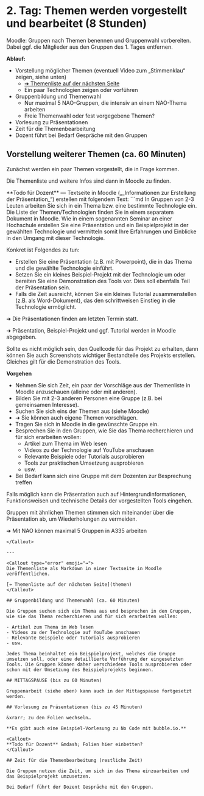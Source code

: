 
# 2. Tag: Themen werden vorgestellt und bearbeitet (8 Stunden)

<Callout>
Moodle: Gruppen nach Themen benennen und Gruppenwahl vorbereiten. 
Dabei ggf. die Mitglieder aus den Gruppen des 1. Tages entfernen.
</Callout>

**Ablauf:**

- Vorstellung möglicher Themen (eventuell Video zum „Stimmenklau“ zeigen, siehe unten)
  - [➔ Themenliste auf der nächsten Seite](themen)
  - Ein paar Technologien zeigen oder vorführen
- Gruppenbildung und Themenwahl
  - Nur maximal 5 NAO-Gruppen, die intensiv an einem NAO-Thema arbeiten
  - Freie Themenwahl oder fest vorgegebene Themen?
- Vorlesung zu Präsentationen
- Zeit für die Themenbearbeitung
- Dozent führt bei Bedarf Gespräche mit den Gruppen

## Vorstellung weiterer Themen (ca. 60 Minuten)

Zunächst werden ein paar Themen vorgestellt, die in Frage kommen. 

Die Themenliste und weitere Infos sind dann in Moodle zu finden.

<Callout>
**Todo für Dozent** &mdash; Textseite in Moodle 
(„_Informationen zur Erstellung der Präsentation_“) erstellen mit folgendem Text:
```md
In Gruppen von 2-3 Leuten arbeiten Sie sich in ein Thema bzw. eine bestimmte 
Technologie ein. Die Liste der Themen/Technologien finden Sie in einem 
separatem Dokument in Moodle. Wie in einem sogenannten Seminar an einer 
Hochschule erstellen Sie eine Präsentation und ein Beispielprojekt in der 
gewählten Technologie und vermitteln somit Ihre Erfahrungen und Einblicke in 
den Umgang mit dieser Technologie.

Konkret ist Folgendes zu tun:

- Erstellen Sie eine Präsentation (z.B. mit Powerpoint), die in das Thema und die gewählte Technologie einführt.
- Setzen Sie ein kleines Beispiel-Projekt mit der Technologie um oder bereiten Sie eine Demonstration des Tools vor. Dies soll ebenfalls Teil der Präsentation sein.
- Falls die Zeit ausreicht, können Sie ein kleines Tutorial zusammenstellen (z.B. als Word-Dokument), das den schrittweisen Einstieg in die Technologie ermöglicht.

➔ Die Präsentationen finden am letzten Termin statt.

➔ Präsentation, Beispiel-Projekt und ggf. Tutorial werden in Moodle abgegeben.

Sollte es nicht möglich sein, den Quellcode für das Projekt zu erhalten, dann 
können Sie auch Screenshots wichtiger Bestandteile des Projekts erstellen. Gleiches gilt für die Demonstration des Tools.

**Vorgehen**

- Nehmen Sie sich Zeit, ein paar der Vorschläge aus der Themenliste in Moodle anzuschauen (alleine oder mit anderen).
- Bilden Sie mit 2-3 anderen Personen eine Gruppe (z.B. bei gemeinsamen Interesse). 
- Suchen Sie sich eins der Themen aus (siehe Moodle)
- ➔ Sie können auch eigene Themen vorschlagen.
- Tragen Sie sich in Moodle in die gewünschte Gruppe ein.
- Besprechen Sie in den Gruppen, wie Sie das Thema recherchieren und für sich erarbeiten wollen:
  - Artikel zum Thema im Web lesen
  - Videos zu der Technologie auf YouTube anschauen
  - Relevante Beispiele oder Tutorials ausprobieren
  - Tools zur praktischen Umsetzung ausprobieren
  - usw.
- Bei Bedarf kann sich eine Gruppe mit dem Dozenten zur Besprechung treffen

Falls möglich kann die Präsentation auch auf Hintergrundinformationen, Funktionsweisen und technische Details der vorgestellten Tools eingehen.

Gruppen mit ähnlichen Themen stimmen sich miteinander über die Präsentation ab, 
um Wiederholungen zu vermeiden.

➔ Mit NAO können maximal 5 Gruppen in A335 arbeiten
```
</Callout>

---

<Callout type="error" emoji="➔">
Die Themenliste als Markdown in einer Textseite in Moodle veröffentlichen.

[➔ Themenliste auf der nächsten Seite](themen)
</Callout>

## Gruppenbildung und Themenwahl (ca. 60 Minuten)

Die Gruppen suchen sich ein Thema aus und besprechen in den Gruppen, wie sie das Thema recherchieren und für sich erarbeiten wollen:

- Artikel zum Thema im Web lesen
- Videos zu der Technologie auf YouTube anschauen
- Relevante Beispiele oder Tutorials ausprobieren
- usw.

Jedes Thema beinhaltet ein Beispielprojekt, welches die Gruppe umsetzen soll, oder eine detaillierte Vorführung der eingesetzten Tools. Die Gruppen können daher verschiedene Tools ausprobieren oder schon mit der Umsetzung des Beispielprojekts beginnen.

## MITTAGSPAUSE (bis zu 60 Minuten)

Gruppenarbeit (siehe oben) kann auch in der Mittagspause fortgesetzt werden.

## Vorlesung zu Präsentationen (bis zu 45 Minuten)

&xrarr; zu den Folien wechseln…

**Es gibt auch eine Beispiel-Vorlesung zu No Code mit bubble.io.**

<Callout>
**Todo für Dozent** &mdash; Folien hier einbetten?
</Callout>

## Zeit für die Themenbearbeitung (restliche Zeit)

Die Gruppen nutzen die Zeit, um sich in das Thema einzuarbeiten und das Beispielprojekt umzusetzen. 

Bei Bedarf führt der Dozent Gespräche mit den Gruppen.
